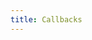 ```yaml
---
title: Callbacks
---
```


<Columns cols={3}>
  <Card
    title="Datadog Tracer"
    icon="link"
    href="/oss/integrations/callbacks/datadog_tracer"
    arrow="true"
    cta="가이드 보기"
  >
  </Card>
  <Card
    title="Upstash Rate Limit"
    icon="link"
    href="/oss/integrations/callbacks/upstash_ratelimit_callback"
    arrow="true"
    cta="가이드 보기"
  >
  </Card>
</Columns>